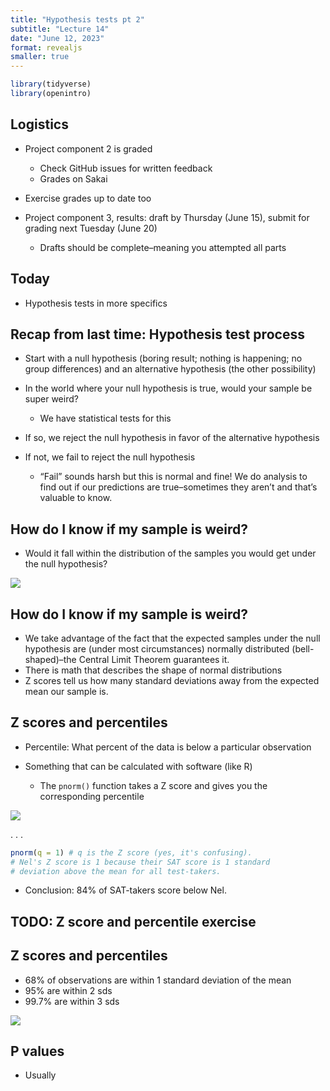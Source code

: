 ```yaml
---
title: "Hypothesis tests pt 2"
subtitle: "Lecture 14"
date: "June 12, 2023"
format: revealjs
smaller: true
---
```


```r
library(tidyverse)
library(openintro)
```

## Logistics {.smaller}

-   Project component 2 is graded

    -   Check GitHub issues for written feedback
    -   Grades on Sakai

-   Exercise grades up to date too

-   Project component 3, results: draft by Thursday (June 15), submit for grading next Tuesday (June 20)

    -   Drafts should be complete--meaning you attempted all parts

## Today {.smaller}

-   Hypothesis tests in more specifics

## Recap from last time: Hypothesis test process

::: incremental
-   Start with a null hypothesis (boring result; nothing is happening; no group differences) and an alternative hypothesis (the other possibility)

-   In the world where your null hypothesis is true, would your sample be super weird?

    -   We have statistical tests for this

-   If so, we reject the null hypothesis in favor of the alternative hypothesis

-   If not, we fail to reject the null hypothesis

    -   "Fail" sounds harsh but this is normal and fine! We do analysis to find out if our predictions are true--sometimes they aren't and that's valuable to know.
:::

## How do I know if my sample is weird?

-   Would it fall within the distribution of the samples you would get under the null hypothesis?

![](images/13/clt_n20_newsample.png)

## How do I know if my sample is weird?

::: incremental
-   We take advantage of the fact that the expected samples under the null hypothesis are (under most circumstances) normally distributed (bell-shaped)--the Central Limit Theorem guarantees it.
-   There is math that describes the shape of normal distributions
-   Z scores tell us how many standard deviations away from the expected mean our sample is.
:::

## Z scores and percentiles

-   Percentile: What percent of the data is below a particular observation
-   Something that can be calculated with software (like R)

    -   The `pnorm()` function takes a Z score and gives you the corresponding percentile

![](images/13/nel_percentile.png)

. . .

```r
pnorm(q = 1) # q is the Z score (yes, it's confusing). 
# Nel's Z score is 1 because their SAT score is 1 standard 
# deviation above the mean for all test-takers.
```

-   Conclusion: 84% of SAT-takers score below Nel.

## TODO: Z score and percentile exercise

## Z scores and percentiles

-   68% of observations are within 1 standard deviation of the mean
-   95% are within 2 sds
-   99.7% are within 3 sds

![](images/13/percentiles.png)

## P values

-   Usually
